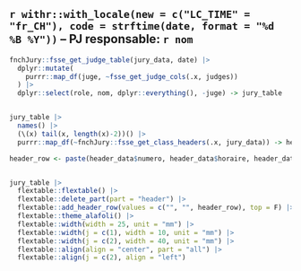 ## `r withr::with_locale(new = c("LC_TIME" = "fr_CH"), code = strftime(date, format = "%d %B %Y"))` – PJ responsable: `r nom` {-}

```r
fnchJury::fsse_get_judge_table(jury_data, date) |>
  dplyr::mutate(
    purrr::map_df(juge, ~fsse_get_judge_cols(.x, judges))
  ) |>
  dplyr::select(role, nom, dplyr::everything(), -juge) -> jury_table


jury_table |>
  names() |>
  (\(x) tail(x, length(x)-2))() |>
  purrr::map_df(~fnchJury::fsse_get_class_headers(.x, jury_data)) -> header_data

header_row <- paste(header_data$numero, header_data$horaire, header_data$categorie, header_data$bareme, sep = "\n")


jury_table |>
  flextable::flextable() |>
  flextable::delete_part(part = "header") |>
  flextable::add_header_row(values = c("", "", header_row), top = F) |> 
  flextable::theme_alafoli() |> 
  flextable::width(width = 25, unit = "mm") |>
  flextable::width(j = c(1), width = 10, unit = "mm") |> 
  flextable::width(j = c(2), width = 40, unit = "mm") |> 
  flextable::align(align = "center", part = "all") |> 
  flextable::align(j = c(2), align = "left")
```

